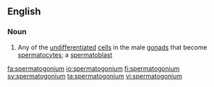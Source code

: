 ==English==

===Noun===
{{en-noun|spermatogonia}}

# {{lb|en|biology}} Any of the [[undifferentiated]] [[cell]]s in the male [[gonad]]s that become [[spermatocyte]]s; a [[spermatoblast]]

[[fa:spermatogonium]]
[[io:spermatogonium]]
[[fi:spermatogonium]]
[[sv:spermatogonium]]
[[ta:spermatogonium]]
[[vi:spermatogonium]]
